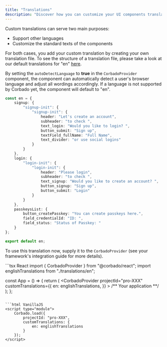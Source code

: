 ```yaml
---
title: "Translations"
description: "Discover how you can customize your UI components translations to align with your preferences and needs."
---
```


Custom translations can serve two main purposes:

- Support other languages
- Customize the standard texts of the components

For both cases, you add your custom translation by creating your own translation file. To see the structure of a translation file, please take a look at our default translations for "en" [here](https://github.com/corbado/javascript/blob/develop/packages/shared-ui/src/i18n/en.json).

By setting the `autoDetectLanguage` to **true** in the `CorbadoProvider` component, the component can automatically detect a user's browser language and adjust all wordings accordingly.
If a language is not supported by Corbado yet, the component will default to "en".

```typescript Custom Translations
const en = {
    signup: {
        "signup-init": {
            "signup-init": {
                header: "Let's create an account",
                subheader: "to check ",
                text_login: "Would you like to login? ",
                button_submit: "Sign up",
                textField_fullName: "Full Name",
                text_divider: "or use social logins"
            }
        }
    },
    login: {
        "login-init": {
            "login-init": {
                header: "Please login",
                subheader: "to check ",
                text_signup: "Would you like to create an account? ",
                button_signup: "Sign up",
                button_submit: "Login"
            }
        }
    },
    passkeysList: {
        button_createPasskey: "You can create passkeys here.",
        field_credentialId: "ID: ",
        field_status: "Status of Passkey: "
    }
};

export default en;
```

To use this translation now, supply it to the `CorbadoProvider` (see your framework's integration guide for more details).

<CodeGroup>
```tsx React
import { CorbadoProvider } from "@corbado/react";
import englishTranslations from "./translations/en";

const App = () => {
    return (
        <CorbadoProvider
            projectId="pro-XXX"
            customTranslations={{
                en: englishTranslations,
            }}
        >
            /** Your application **/
        </CorbadoProvider>
    );
};
```

```html VanillaJS
<script type="module">
    Corbado.load({
        projectId: "pro-XXX",
        customTranslations: {
            en: englishTranslations
        }
    });
</script>
```

</CodeGroup>